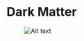 # Dark Matter

<figure style={{textAlign: 'center'}}>
  <img
    src={require("/img/xray.jpeg").default}
    alt="Alt text"
    style={{width: '200'}}
  />
</figure>
